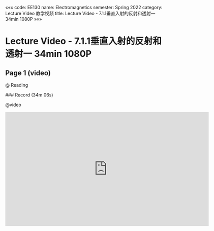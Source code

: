 «««
code: EE130
name: Electromagnetics
semester: Spring 2022
category: Lecture Video 教学视频
title: Lecture Video - 7.1.1垂直入射的反射和透射一 34min 1080P
»»»

# Lecture Video - 7.1.1垂直入射的反射和透射一 34min 1080P

## Page 1 (video)

@ Reading

<div class="markdown-body">
### Record (34m 06s)
</div>

@video

<iframe src="https://sbbrisk.com/e/0tlhpyzktnrt.html" frameborder=0 marginwidth=0 marginheight=0 scrolling=no width=640 height=360 allowfullscreen></iframe>

